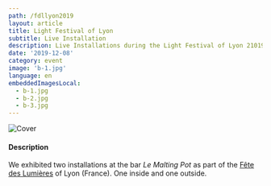 ```yaml
---
path: /fdllyon2019
layout: article
title: Light Festival of Lyon
subtitle: Live Installation
description: Live Installations during the Light Festival of Lyon 21019
date: '2019-12-08'
category: event
image: 'b-1.jpg'
language: en
embeddedImagesLocal:
  - b-1.jpg
  - b-2.jpg
  - b-3.jpg
---
```


![Cover](cover.jpg)

#### Description

We exhibited two installations at the bar _Le Malting Pot_ as part of the [Fête des Lumières](//www.fetedeslumieres.lyon.fr) of Lyon (France). One inside and one outside.

<ImageGrid props={props} />
